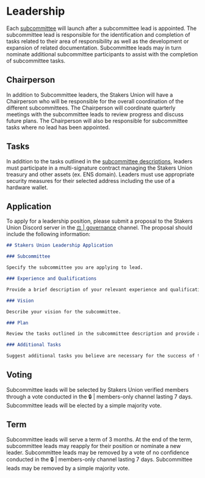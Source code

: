 # Leadership

Each [subcommittee](/governance/subcommittees) will launch after a subcommittee lead is appointed. The subcommittee lead is responsible for the identification and completion of tasks related to their area of responsibility as well as the development or expansion of related documentation. Subcommittee leads may in turn nominate additional subcommittee participants to assist with the completion of subcommittee tasks.

## Chairperson
In addition to Subcommittee leaders, the Stakers Union will have a Chairperson who will be responsible for the overall coordination of the different subcommittees. The Chairperson will coordinate quarterly meetings with the subcommittee leads to review progress and discuss future plans. The Chairperson will also be responsible for subcommittee tasks where no lead has been appointed.

## Tasks

In addition to the tasks outlined in the [subcommittee descriptions](/governance/subcommittees), leaders must participate in a multi-signature contract managing the Stakers Union treasury and other assets (ex. ENS domain). Leaders must use appropriate security measures for their selected address including the use of a hardware wallet.

## Application

To apply for a leadership position, please submit a proposal to the Stakers Union Discord server in the [⚖️ | governance](https://discord.gg/Ky49AwEAYN) channel. The proposal should include the following information:

```md copy
## Stakers Union Leadership Application

### Subcommittee

Specify the subcommittee you are applying to lead.

### Experience and Qualifications

Provide a brief description of your relevant experience and qualifications.

### Vision

Describe your vision for the subcommittee.

### Plan

Review the tasks outlined in the subcommittee description and provide a brief description of how you plan to complete them.

### Additional Tasks

Suggest additional tasks you believe are necessary for the success of the subcommittee.
```

## Voting

Subcommittee leads will be selected by Stakers Union verified members through a vote conducted in the 🔒 | members-only channel lasting 7 days. Subcommittee leads will be elected by a simple majority vote.

## Term

Subcommittee leads will serve a term of 3 months. At the end of the term, subcommittee leads may reapply for their position or nominate a new leader. Subcommittee leads may be removed by a vote of no confidence conducted in the 🔒 | members-only channel lasting 7 days. Subcommittee leads may be removed by a simple majority vote.
